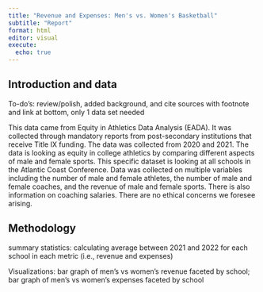 ```yaml
---
title: "Revenue and Expenses: Men's vs. Women's Basketball"
subtitle: "Report"
format: html
editor: visual
execute:
  echo: true
---
```


## Introduction and data

To-do's: review/polish, added background, and cite sources with footnote and link at bottom, only 1 data set needed

This data came from Equity in Athletics Data Analysis (EADA). It was collected through mandatory reports from post-secondary institutions that receive Title IX funding. The data was collected from 2020 and 2021. The data is looking as equity in college athletics by comparing different aspects of male and female sports. This specific dataset is looking at all schools in the Atlantic Coast Conference. Data was collected on multiple variables including the number of male and female athletes, the number of male and female coaches, and the revenue of male and female sports. There is also information on coaching salaries. There are no ethical concerns we foresee arising.

## Methodology

summary statistics: calculating average between 2021 and 2022 for each school in each metric (i.e., revenue and expenses)

Visualizations: bar graph of men's vs women's revenue faceted by school; bar graph of men's vs women's expenses faceted by school
